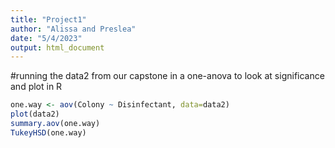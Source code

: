 ```yaml
---
title: "Project1"
author: "Alissa and Preslea"
date: "5/4/2023"
output: html_document
---
```


#running the data2 from our capstone in a one-anova to look at significance and plot in R
```r
one.way <- aov(Colony ~ Disinfectant, data=data2)
plot(data2)
summary.aov(one.way)
TukeyHSD(one.way)
```